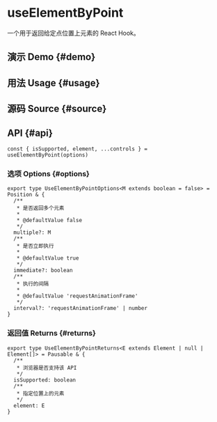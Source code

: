 # useElementByPoint


<HooksType category={frontmatter.category} isSupported />

一个用于返回给定点位置上元素的 React Hook。

## 演示 Demo \{#demo}


<App />

## 用法 Usage \{#usage}



## 源码 Source \{#source}


<Source />

## API \{#api}

```tsx
const { isSupported, element, ...controls } = useElementByPoint(options)
```

### 选项 Options \{#options}

```tsx
export type UseElementByPointOptions<M extends boolean = false> = Position & {
  /**
   * 是否返回多个元素
   *
   * @defaultValue false
   */
  multiple?: M
  /**
   * 是否立即执行
   *
   * @defaultValue true
   */
  immediate?: boolean
  /**
   * 执行的间隔
   *
   * @defaultValue 'requestAnimationFrame'
   */
  interval?: 'requestAnimationFrame' | number
}
```

### 返回值 Returns \{#returns}


<Tip type="pausable" />

```tsx
export type UseElementByPointReturns<E extends Element | null | Element[]> = Pausable & {
  /**
   * 浏览器是否支持该 API
   */
  isSupported: boolean
  /**
   * 指定位置上的元素
   */
  element: E
}
```
